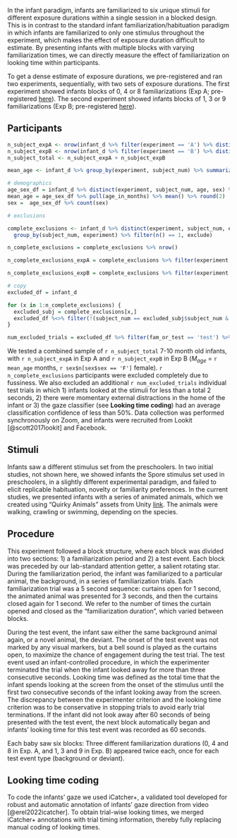 

In the infant paradigm, infants are familiarized to six unique stimuli for different exposure durations within a single session in a blocked design. This is in contrast to the standard infant familiarization/habituation paradigm in which infants are familiarized to only one stimulus throughout the experiment, which makes the effect of exposure duration difficult to estimate. By presenting infants with multiple blocks with varying familiarization times, we can directly measure the effect of familiarization on looking time within participants.

To get a dense estimate of exposure durations, we pre-registered and ran two experiments, sequentially, with two sets of exposure durations. The first experiment showed infants blocks of 0, 4 or 8 familiarizations (Exp A; pre-registered [here](https://osf.io/gux4f/?view_only=b4d6d0118dfa41a79fb431d389f4fecc)). The second experiment showed infants blocks of 1, 3 or 9 familiarizations (Exp B; pre-registered [here](https://osf.io/w6pgu/?view_only=39ee108159884761a0c5bc68d11918df)).

## Participants

```r
n_subject_expA <- nrow(infant_d %>% filter(experiment == 'A') %>% distinct(subject_num))
n_subject_expB <- nrow(infant_d %>% filter(experiment == 'B') %>% distinct(subject_num))
n_subject_total <- n_subject_expA + n_subject_expB

mean_age <- infant_d %>% group_by(experiment, subject_num) %>% summarize(age_in_months = mean(age)/30) %>% pull(age_in_months) %>% mean() %>% round(2)

# demographics
age_sex_df = infant_d %>% distinct(experiment, subject_num, age, sex) %>% mutate(age_in_months = age/30) 
mean_age = age_sex_df %>% pull(age_in_months) %>% mean() %>% round(2)
sex =  age_sex_df %>% count(sex)

# exclusions

complete_exclusions <- infant_d %>% distinct(experiment, subject_num, exclude) %>% 
  group_by(subject_num, experiment) %>% filter(n() == 1, exclude) 

n_complete_exclusions = complete_exclusions %>% nrow()

n_complete_exclusions_expA = complete_exclusions %>% filter(experiment == 'A') %>% nrow()

n_complete_exclusions_expB = complete_exclusions %>% filter(experiment == 'B') %>% nrow()

# copy
excluded_df = infant_d

for (x in 1:n_complete_exclusions) {
  excluded_subj = complete_exclusions[x,]
  excluded_df %<>% filter(!(subject_num == excluded_subj$subject_num & experiment == excluded_subj$experiment))
}

num_excluded_trials = excluded_df %>% filter(fam_or_test == 'test') %>% count(exclude) %>% filter(exclude) %>% pull(n)

```

We tested a combined sample of `r n_subject_total` 7-10 month old infants, with `r n_subject_expA` in Exp A and `r n_subject_expB` in Exp B ($M_{age}$ = `r mean_age` months, `r sex$n[sex$sex == 'F']` female). `r n_complete_exclusions` participants were excluded completely due to fussiness. We also excluded an additional `r num_excluded_trials` individual test trials in which 1) infants looked at the stimuli for less than a total 2 seconds, 2) there were momentary external distractions in the home of the infant or 3) the gaze classifier (see **Looking time coding**) had an average classification confidence of less than 50%. Data collection was performed synchronously on Zoom, and infants were recruited from Lookit [@scott2017lookit] and Facebook. 


## Stimuli

Infants saw a different stimulus set from the preschoolers. In two initial studies, not shown here, we showed infants the Spore stimulus set used in preschoolers, in a slightly different experimental paradigm, and failed to elicit replicable habituation, novelty or familiarity preferences. In the current studies, we presented infants with a series of animated animals, which we created using "Quirky Animals" assets from Unity [link](https://tinyurl.com/469xxrn7). The animals were walking, crawling or swimming, depending on the species.

## Procedure

This experiment followed a block structure, where each block was divided into two sections: 1) a familiarization period and 2) a test event. Each block was preceded by our lab-standard attention getter, a salient rotating star. During the familiarization period, the infant was familiarized to a particular animal, the background, in a series of familiarization trials. Each familiarization trial was a 5 second sequence: curtains open for 1 second, the animated animal was presented for 3 seconds, and then the curtains closed again for 1 second. We refer to the number of times the curtain opened and closed as the "familiarization duration", which varied between blocks.

During the test event, the infant saw either the same background animal again, or a novel animal, the deviant. The onset of the test event was not marked by any visual markers, but a bell sound is played as the curtains open, to maximize the chance of engagement during the test trial. The test event used an infant-controlled procedure, in which the experimenter terminated the trial when the infant looked away for more than three consecutive seconds. Looking time was defined as the total time that the infant spends looking at the screen from the onset of the stimulus until the first two consecutive seconds of the infant looking away from the screen. The discrepancy between the experimenter criterion and the looking time criterion was to be conservative in stopping trials to avoid early trial terminations. If the infant did not look away after 60 seconds of being presented with the test event, the next block automatically began and infants’ looking time for this test event was recorded as 60 seconds.

Each baby saw six blocks: Three different familiarization durations (0, 4 and 8 in Exp. A, and 1, 3 and 9 in Exp. B) appeared twice each, once for each test event type (background or deviant). 

## Looking time coding
To code the infants’ gaze we used iCatcher+, a validated tool developed for robust and automatic annotation of infants’ gaze direction from video [@erel2022icatcher]. To obtain trial-wise looking times, we merged iCatcher+ annotations with trial timing information, thereby fully replacing manual coding of looking times. 